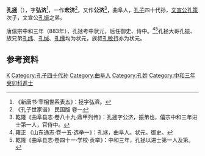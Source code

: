 '''孔拯'''（{{bd|？||？||}}），字'''弘济'''<ref>《新唐书·宰相世系表五》：拯字弘濟。</ref>，一作'''宏济'''<ref>《孔子世家谱》 民国版 卷一</ref>，又作'''公济'''<ref>乾隆《曲阜县志·卷八十九·鼎甲列传》：孔拯字公济，振弟也，僖宗中和三年进士第一人，官侍中。</ref>，曲阜人，[[孔子|孔子]]四十代孙，[[文宣公|文宣公]][[孔策|孔策]]次子，文宣公[[孔振|孔振]]之弟。

唐僖宗中和三年（883年），孔拯考中状元，后任御史、侍中。<ref>雍正 《山东通志·卷一五·选举一》：孔拯，曲阜人。状元。御史。</ref><ref>乾隆《曲阜县志·卷四十一·学校·贡举》：中和三年，孔拯以进士第一人及第。</ref>孔拯大哥孔振、族兄弟[[孔纬|孔纬]]、[[孔缄|孔缄]]、[[孔𫄸|孔𫄸]]均为状元，族叔[[孔敏行|孔敏行]]亦为状元。

==参考资料==
{{reflist}}

[[Category:唐朝状元|K]]
[[Category:孔子四十代孙|Category:孔子四十代孙]]
[[Category:曲阜人|Category:曲阜人]]
[[Category:孔姓|Category:孔姓]]
[[Category:中和三年癸卯科進士|Category:中和三年癸卯科進士]]